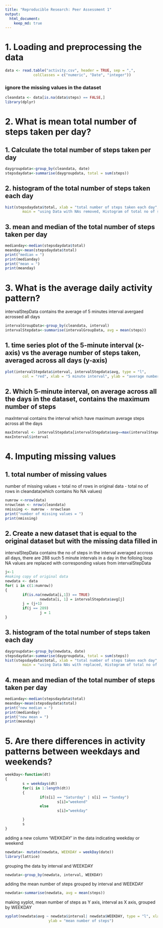 ```yaml
---
title: "Reproducible Research: Peer Assessment 1"
output: 
  html_document:
    keep_md: true
---
```


# 1. Loading and preprocessing the data
```r
data <- read.table("activity.csv", header = TRUE, sep = ",",
			 colClasses = c("numeric", "Date", "integer"))
```
### ignore the missing values in the dataset
```r
cleandata <- data[is.na(data$steps) == FALSE,]
library(dplyr)
```


# 2. What is mean total number of steps taken per day?

## 1. Calculate the total number of steps taken per day
```r
daygroupdata<-group_by(cleandata, date)
stepsdaydata<-summarise(daygroupdata, total = sum(steps))
```
## 2. histogram of the total number of steps taken each day
```r
hist(stepsdaydata$total, xlab = "total number of steps taken each day",
		main = "using Data with NAs removed, Histogram of total no of steps each days ")
```
## 3. mean and median of the total number of steps taken per day
```r
medianday<-median(stepsdaydata$total)
meanday<-mean(stepsdaydata$total)
print("median = ")
print(medianday)
print("mean = ")
print(meanday)
```


# 3. What is the average daily activity pattern?
intervalStepData contains the average of 5 minutes interval avergaed acrossed all days
```r
intervalGroupData<-group_by(cleandata, interval)
intervalStepdata<-summarise(intervalGroupData, avg = mean(steps))
```
## 1. time series plot of the 5-minute interval (x-axis) vs the average number of steps taken, averaged across all days (y-axis)
```r
plot(intervalStepdata$interval, intervalStepdata$avg, type = "l",
		col = "red", xlab = "5 minute interval", ylab = "average number of steps in a day")
```
## 2. Which 5-minute interval, on average across all the days in the dataset, contains the maximum number of steps
maxInterval contains the interval which have maximum average steps across all the days
```r
maxInterval <- intervalStepdata[intervalStepdata$avg==max(intervalStepdata$avg),]
maxInterval$interval
```



# 4. Imputing missing values

## 1. total number of missing values
number of missing values = total no of rows in original data - total no of rows in cleandata(which contains No NA values)
```r
numrow <-nrow(data)
nrowclean <- nrow(cleandata)
nmissing <- numrow - nrowclean
print("number of missing values = ")
print(nmissing)
```
## 2. Create a new dataset that is equal to the original dataset but with the missing data filled in

intervalStepData contains the no of steps in the interval averaged accross all days, there are 288 such 5 minute intervals in a day
in the folloing loop NA values are replaced with corresponding values from intervalStepData
```r
j<-1
#making copy of original data
newdata <- data
for( i in c(1:numrow))
{
        if(is.na(newdata[i,1]) == TRUE)
                newdata[i, 1] = intervalStepdata$avg[j]
        j = (j+1)
        if(j == 289)
                j = 1
}
```
## 3. histogram of the total number of steps taken each day
```r
daygroupdata<-group_by(newdata, date)
stepsdaydata<-summarise(daygroupdata, total = sum(steps))
hist(stepsdaydata$total, xlab = "total number of steps taken each day",
		main = "using Data NAs with replaced, Histogram of total no of steps each days ")
```
## 4. mean and median of the total number of steps taken per day
```r
medianday<-median(stepsdaydata$total)
meanday<-mean(stepsdaydata$total)
print("new median = ")
print(medianday)
print("new mean = ")
print(meanday)
```

# 5. Are there differences in activity patterns between weekdays and weekends?

```r
weekDay<-function(dt)
{
        s = weekdays(dt)
        for(i in 1:length(dt))
        {
                if(s[i] == "Saturday" | s[i] == "Sunday")
                        s[i]="weekend"
                else
                        s[i]="weekday"

        }
        s
}
```
adding a new column 'WEKKDAY' in the data indicating weekday or weekend
```r
newdata<- mutate(newdata, WEEKDAY = weekDay(date))
library(lattice)
```
grouping the data by interval and WEEKDAY
```r
newdata<-group_by(newdata, interval, WEEKDAY)
```

adding the mean number of steps grouped by interval and WEEKDAY
```r
newdata<-summarise(newdata, avg = mean(steps))
```
making xyplot, mean number of steps as Y axis, interval as X axis, grouped by WEEKDAY
```r
xyplot(newdata$avg ~ newdata$interval| newdata$WEEKDAY, type = "l", xlab = "5 minute interval",
					ylab = "mean number of steps")
```



